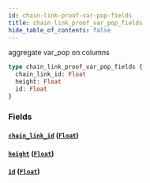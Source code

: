 ```yaml
---
id: chain-link-proof-var-pop-fields
title: chain_link_proof_var_pop_fields
hide_table_of_contents: false
---
```


aggregate var_pop on columns

```graphql
type chain_link_proof_var_pop_fields {
  chain_link_id: Float
  height: Float
  id: Float
}
```

### Fields

#### [`chain_link_id`](#) ([`Float`](../scalars/float))

#### [`height`](#) ([`Float`](../scalars/float))

#### [`id`](#) ([`Float`](../scalars/float))
